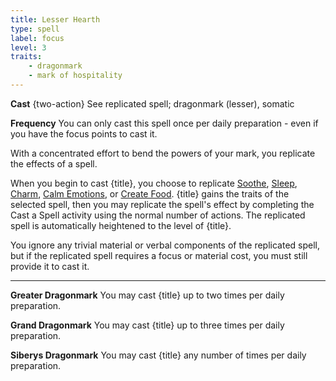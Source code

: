 ```yaml
---
title: Lesser Hearth
type: spell
label: focus
level: 3
traits:
    - dragonmark
    - mark of hospitality
---
```


**Cast** {two-action} See replicated spell; dragonmark (lesser), somatic

**Frequency** You can only cast this spell once per daily preparation - even if you have the focus points to cast it.

With a concentrated effort to bend the powers of your mark, you replicate the effects of a spell.

When you begin to cast {title}, you choose to replicate [Soothe](https://2e.aonprd.com/Spells.aspx?ID=291), [Sleep](https://2e.aonprd.com/Spells.aspx?ID=288), [Charm](https://2e.aonprd.com/Spells.aspx?ID=34), [Calm Emotions](https://2e.aonprd.com/Spells.aspx?ID=31), or [Create Food](https://2e.aonprd.com/Spells.aspx?ID=52). {title} gains the traits of the selected spell, then you may replicate the spell's effect by completing the Cast a Spell activity using the normal number of actions. The replicated spell is automatically heightened to the level of {title}.

You ignore any trivial material or verbal components of the replicated spell, but if the replicated spell requires a focus or material cost, you must still provide it to cast it.

---

**Greater Dragonmark** You may cast {title} up to two times per daily preparation.

**Grand Dragonmark** You may cast {title} up to three times per daily preparation.

**Siberys Dragonmark** You may cast {title} any number of times per daily preparation.
